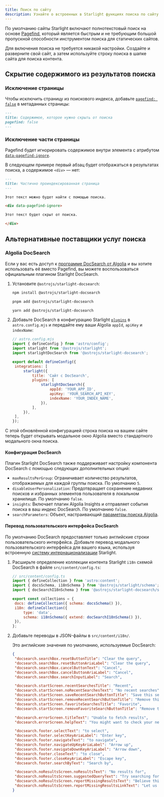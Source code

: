 ```yaml
---
title: Поиск по сайту
description: Узнайте о встроенных в Starlight функциях поиска по сайту и о том, как их настроить.
---
```



По умолчанию сайты Starlight включают полнотекстовый поиск на основе [Pagefind](https://pagefind.app/), который является быстрым и не требующим большой пропускной способности инструментом поиска для статических сайтов.

Для включения поиска не требуется никакой настройки. Создайте и разверните свой сайт, а затем используйте строку поиска в шапке сайта для поиска контента.

## Скрытие содержимого из результатов поиска

### Исключение страницы

Чтобы исключить страницу из поискового индекса, добавьте [`pagefind: false`](/ru/reference/frontmatter/#pagefind) в метаданных страницы:

```md title="src/content/docs/not-indexed.md" ins={3}
---
title: Содержимое, которое нужно скрыть от поиска
pagefind: false
---
```

### Исключение части страницы

Pagefind будет игнорировать содержимое внутри элемента с атрибутом [`data-pagefind-ignore`](https://pagefind.app/docs/indexing/#removing-individual-elements-from-the-index).

В следующем примере первый абзац будет отображаться в результатах поиска, а содержимое `<div>` — нет:

```md title="src/content/docs/partially-indexed.md" ins="data-pagefind-ignore"
---
title: Частично проиндексированная страница
---

Этот текст можно будет найти с помощью поиска.

<div data-pagefind-ignore>

Этот текст будет скрыт от поиска.

</div>
```

## Альтернативные поставщики услуг поиска

### Algolia DocSearch

Если у вас есть доступ к [программе DocSearch от Algolia](https://docsearch.algolia.com/) и вы хотите использовать её вместо Pagefind, вы можете воспользоваться официальным плагином Starlight DocSearch.

<Steps>

1. Установите `@astrojs/starlight-docsearch`:

   <Tabs syncKey="pkg">

   <TabItem label="npm">

   ```sh
   npm install @astrojs/starlight-docsearch
   ```

   </TabItem>

   <TabItem label="pnpm">

   ```sh
   pnpm add @astrojs/starlight-docsearch
   ```

   </TabItem>

   <TabItem label="Yarn">

   ```sh
   yarn add @astrojs/starlight-docsearch
   ```

   </TabItem>

   </Tabs>

2. Добавьте DocSearch в конфигурацию Starlight [`plugins`](/ru/reference/configuration/#plugins) в `astro.config.mjs` и передайте ему ваши Algolia `appId`, `apiKey` и `indexName`:

   ```js ins={4,10-16}
   // astro.config.mjs
   import { defineConfig } from 'astro/config';
   import starlight from '@astrojs/starlight';
   import starlightDocSearch from '@astrojs/starlight-docsearch';

   export default defineConfig({
   	integrations: [
   		starlight({
   			title: 'Сайт с DocSearch',
   			plugins: [
   				starlightDocSearch({
   					appId: 'YOUR_APP_ID',
   					apiKey: 'YOUR_SEARCH_API_KEY',
   					indexName: 'YOUR_INDEX_NAME',
   				}),
   			],
   		}),
   	],
   });
   ```

</Steps>

С этой обновлённой конфигурацией строка поиска на вашем сайте теперь будет открывать модальное окно Algolia вместо стандартного модального окна поиска.

#### Конфигурация DocSearch

Плагин Starlight DocSearch также поддерживает настройку компонента DocSearch с помощью следующих дополнительных опций:

- `maxResultsPerGroup`: Ограничивает количество результатов, отображаемых для каждой группы поиска. По умолчанию `5`.
- `disableUserPersonalization`: Предотвращает сохранение недавних поисков и избранных элементов пользователя в локальном хранилище. По умолчанию `false`.
- `insights`: Включает плагин Algolia Insights и отправляет события поиска в ваш индекс DocSearch. По умолчанию `false`.
- `searchParameters`: Объект, настраивающий [параметры поиска Algolia](https://www.algolia.com/doc/api-reference/search-api-parameters/).

#### Перевод пользовательского интерфейса DocSearch

По умолчанию DocSearch предоставляет только английские строки пользовательского интерфейса.
Добавьте перевод модального пользовательского интерфейса для вашего языка, используя встроенную [систему интернационализации](/ru/guides/i18n/#перевод-интерфейса-starlight) Starlight.

<Steps>

1. Расширьте определение коллекции контента Starlight `i18n` схемой DocSearch в файле `src/content/config.ts`:

   ```js ins={4} ins=/{ extend: .+ }/
   // src/content/config.ts
   import { defineCollection } from 'astro:content';
   import { docsSchema, i18nSchema } from '@astrojs/starlight/schema';
   import { docSearchI18nSchema } from '@astrojs/starlight-docsearch/schema';

   export const collections = {
   	docs: defineCollection({ schema: docsSchema() }),
   	i18n: defineCollection({
   		type: 'data',
   		schema: i18nSchema({ extend: docSearchI18nSchema() }),
   	}),
   };
   ```

2. Добавьте переводы в JSON-файлы в `src/content/i18n/`.

   Это английские значения по умолчанию, используемые DocSearch:

   ```json title="src/content/i18n/en.json"
   {
   	"docsearch.searchBox.resetButtonTitle": "Clear the query",
   	"docsearch.searchBox.resetButtonAriaLabel": "Clear the query",
   	"docsearch.searchBox.cancelButtonText": "Cancel",
   	"docsearch.searchBox.cancelButtonAriaLabel": "Cancel",
   	"docsearch.searchBox.searchInputLabel": "Search",

   	"docsearch.startScreen.recentSearchesTitle": "Recent",
   	"docsearch.startScreen.noRecentSearchesText": "No recent searches",
   	"docsearch.startScreen.saveRecentSearchButtonTitle": "Save this search",
   	"docsearch.startScreen.removeRecentSearchButtonTitle": "Remove this search from history",
   	"docsearch.startScreen.favoriteSearchesTitle": "Favorite",
   	"docsearch.startScreen.removeFavoriteSearchButtonTitle": "Remove this search from favorites",

   	"docsearch.errorScreen.titleText": "Unable to fetch results",
   	"docsearch.errorScreen.helpText": "You might want to check your network connection.",

   	"docsearch.footer.selectText": "to select",
   	"docsearch.footer.selectKeyAriaLabel": "Enter key",
   	"docsearch.footer.navigateText": "to navigate",
   	"docsearch.footer.navigateUpKeyAriaLabel": "Arrow up",
   	"docsearch.footer.navigateDownKeyAriaLabel": "Arrow down",
   	"docsearch.footer.closeText": "to close",
   	"docsearch.footer.closeKeyAriaLabel": "Escape key",
   	"docsearch.footer.searchByText": "Search by",

   	"docsearch.noResultsScreen.noResultsText": "No results for",
   	"docsearch.noResultsScreen.suggestedQueryText": "Try searching for",
   	"docsearch.noResultsScreen.reportMissingResultsText": "Believe this query should return results?",
   	"docsearch.noResultsScreen.reportMissingResultsLinkText": "Let us know."
   }
   ```

</Steps>
